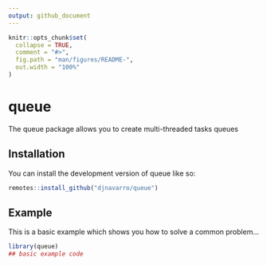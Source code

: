 ```yaml
---
output: github_document
---
```


<!-- README.md is generated from README.Rmd. Please edit that file -->

```r
knitr::opts_chunk$set(
  collapse = TRUE,
  comment = "#>",
  fig.path = "man/figures/README-",
  out.width = "100%"
)
```

# queue

<!-- badges: start -->
<!-- badges: end -->

The queue package allows you to create multi-threaded tasks queues

## Installation

You can install the development version of queue like so:

``` r
remotes::install_github("djnavarro/queue")
```

## Example

This is a basic example which shows you how to solve a common problem...

```r
library(queue)
## basic example code
```

